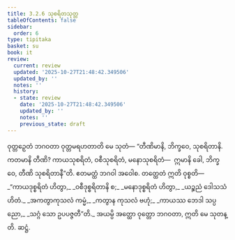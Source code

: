 ```yaml
---
title: 3.2.6 သုစရိတသုတ္တ
tableOfContents: false
sidebar:
  order: 6
type: tipitaka
basket: su
book: it
review:
  current: review
  updated: '2025-10-27T21:48:42.349506'
  updated_by: ''
  notes: ''
  history:
  - state: review
    date: '2025-10-27T21:48:42.349506'
    updated_by: ''
    notes: ''
    previous_state: draft
---
```



<ReviewStatus review={frontmatter.review} showDetails={true} />

<HypothesisAnnotation frontmatter={frontmatter} />

<DynamicBreadcrumb />

<Division number="65" book="it" e="ch" v="18" p="233">

<Paragraph number="419" book="it">
ဝုတ္တဉှေတံ ဘဂဝတာ ဝုတ္တမရဟတာတိ မေ သုတံ—
</Paragraph>

<Paragraph number="420" book="it">
“တီဏိမာနိ, ဘိက္ခဝေ, သုစရိတာနိ. ကတမာနိ တီဏိ? ကာယသုစရိတံ, ဝစီသုစရိတံ, မနောသုစရိတံ—  ဣမာနိ ခေါ, ဘိက္ခဝေ, တီဏိ သုစရိတာနီ”တိ. ဧတမတ္ထံ ဘဂဝါ အဝေါစ. တတ္ထေတံ ဣတိ ဝုစ္စတိ—
</Paragraph>

<Paragraph number="421" type="verses" book="it">
_“ကာယဒုစ္စရိတံ ဟိတွာ,_  
_ဝစီဒုစ္စရိတာနိ စ;_  
_မနောဒုစ္စရိတံ ဟိတွာ,_  
_ယဉ္စညံ ဒေါသသံဟိတံ._  

</Paragraph>

<Paragraph number="422" type="verses" book="it">
_အကတွာကုသလံ ကမ္မံ,_  
_ကတွာန ကုသလံ ဗဟုံ;_  
_ကာယဿ ဘေဒါ သပ္ပညော,_  
_သဂ္ဂံ သော ဥပပဇ္ဇတီ”တိ._  

</Paragraph>

<Paragraph number="423" book="it">
အယမ္ပိ အတ္ထော ဝုတ္တော ဘဂဝတာ, ဣတိ မေ သုတန္တိ.

</Paragraph>
</Division>

<Paragraph number="424" type="center" book="it">
ဆဋ္ဌံ.
</Paragraph>